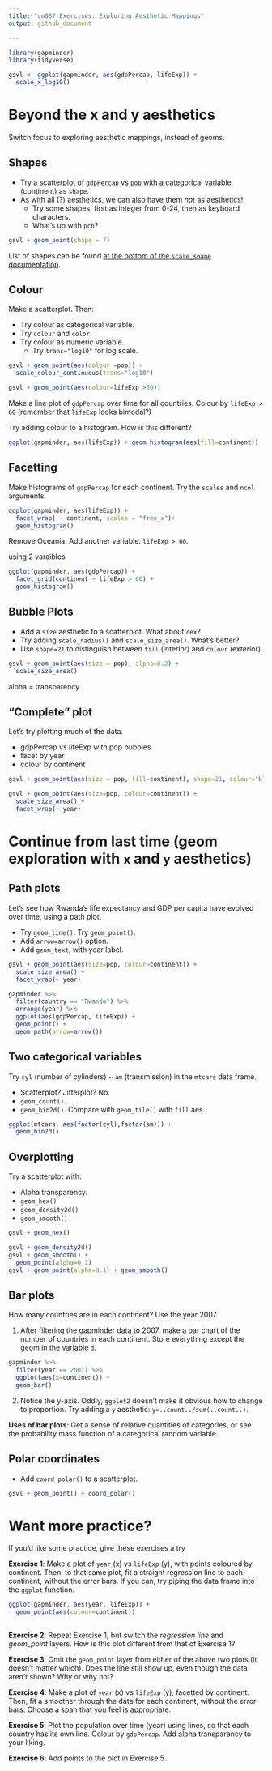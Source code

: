 ```yaml
---
title: "cm007 Exercises: Exploring Aesthetic Mappings"
output: github_document

---
```


```r
library(gapminder)
library(tidyverse)

gsvl <- ggplot(gapminder, aes(gdpPercap, lifeExp)) +
  scale_x_log10()
```


# Beyond the x and y aesthetics

Switch focus to exploring aesthetic mappings, instead of geoms. 

## Shapes

- Try a scatterplot of `gdpPercap` vs `pop` with a categorical variable (continent) as `shape`.
- As with all (?) aesthetics, we can also have them _not_ as aesthetics!
    - Try some shapes: first as integer from 0-24, then as keyboard characters.
    - What's up with `pch`?

```r
gsvl + geom_point(shape = 7)
```

List of shapes can be found [at the bottom of the `scale_shape` documentation](https://ggplot2.tidyverse.org/reference/scale_shape.html).

## Colour

Make a scatterplot. Then:

- Try colour as categorical variable.
- Try `colour` and `color`. 
- Try colour as numeric variable.
    - Try `trans="log10"` for log scale.
    
```r
gsvl + geom_point(aes(colour =pop)) +
  scale_colour_continuous(trans="log10")

gsvl + geom_point(aes(colour=lifeExp >60))

```
    


Make a line plot of `gdpPercap` over time for all countries. Colour by `lifeExp > 60` (remember that `lifeExp` looks bimodal?)


Try adding colour to a histogram. How is this different?

```r
ggplot(gapminder, aes(lifeExp)) + geom_histogram(aes(fill=continent))


```


## Facetting

Make histograms of `gdpPercap` for each continent. Try the `scales` and `ncol` arguments. 
```r
ggplot(gapminder, aes(lifeExp)) +
  facet_wrap( ~ continent, scales = "free_x")+
  geom_histogram()
```

Remove Oceania. Add another variable: `lifeExp > 60`. 

using 2 varaibles
```r
ggplot(gapminder, aes(gdpPercap)) +
  facet_grid(continent ~ lifeExp > 60) + 
  geom_histogram()

```


## Bubble Plots

- Add a `size` aesthetic to a scatterplot. What about `cex`?
- Try adding `scale_radius()` and `scale_size_area()`. What's better?
- Use `shape=21` to distinguish between `fill` (interior) and `colour` (exterior).

```r
gsvl + geom_point(aes(size = pop), alpha=0.2) +
  scale_size_area()
```
alpha = transparency

## "Complete" plot

Let's try plotting much of the data.

- gdpPercap vs lifeExp with pop bubbles
- facet by year
- colour by continent

```r
gsvl + geom_point(aes(size = pop, fill=continent), shape=21, colour="black", alpha=0.2)
```


```r
gsvl + geom_point(aes(size=pop, colour=continent)) + 
  scale_size_area() +
  facet_wrap(~ year)
```


# Continue from last time (geom exploration with `x` and `y` aesthetics)

## Path plots

Let's see how Rwanda's life expectancy and GDP per capita have evolved over time, using a path plot.

- Try `geom_line()`. Try `geom_point()`.
- Add `arrow=arrow()` option.
- Add `geom_text`, with year label. 
```r
gsvl + geom_point(aes(size=pop, colour=continent)) + 
  scale_size_area() +
  facet_wrap(~ year)
```



```r
gapminder %>% 
  filter(country == "Rwanda") %>% 
  arrange(year) %>% 
  ggplot(aes(gdpPercap, lifeExp)) +
  geom_point() +
  geom_path(arrow=arrow())
```

## Two categorical variables

Try `cyl` (number of cylinders) ~ `am` (transmission) in the `mtcars` data frame.

- Scatterplot? Jitterplot? No.
- `geom_count()`.
- `geom_bin2d()`. Compare with `geom_tile()` with `fill` aes.
```r
ggplot(mtcars, aes(factor(cyl),factor(am))) +
  geom_bin2d()
```

## Overplotting

Try a scatterplot with:

- Alpha transparency.
- `geom_hex()`
- `geom_density2d()`
- `geom_smooth()`
```r
gsvl + geom_hex()

gsvl + geom_density2d()
gsvl + geom_smooth() +
  geom_point(alpha=0.1)
gsvl + geom_point(alpha=0.1) + geom_smooth()
```


## Bar plots

How many countries are in each continent? Use the year 2007.

1. After filtering the gapminder data to 2007, make a bar chart of the number of countries in each continent. Store everything except the geom in the variable `d`.

```r
gapminder %>% 
  filter(year == 2007) %>% 
  ggplot(aes(x=continent)) +
  geom_bar()
```


2. Notice the y-axis. Oddly, `ggplot2` doesn't make it obvious how to change to proportion. Try adding a `y` aesthetic: `y=..count../sum(..count..)`.



__Uses of bar plots__: Get a sense of relative quantities of categories, or see the probability mass function of a categorical random variable.



## Polar coordinates

- Add `coord_polar()` to a scatterplot.
```r
gsvl + geom_point() + coord_polar()
```


# Want more practice?

If you'd like some practice, give these exercises a try

__Exercise 1__: Make a plot of `year` (x) vs `lifeExp` (y), with points coloured by continent. Then, to that same plot, fit a straight regression line to each continent, without the error bars. If you can, try piping the data frame into the `ggplot` function.

```r
ggplot(gapminder, aes(year, lifeExp)) + 
  geom_point(aes(colour=continent))
 
```


__Exercise 2__: Repeat Exercise 1, but switch the _regression line_ and _geom\_point_ layers. How is this plot different from that of Exercise 1?

__Exercise 3__: Omit the `geom_point` layer from either of the above two plots (it doesn't matter which). Does the line still show up, even though the data aren't shown? Why or why not?

__Exercise 4__: Make a plot of `year` (x) vs `lifeExp` (y), facetted by continent. Then, fit a smoother through the data for each continent, without the error bars. Choose a span that you feel is appropriate.

__Exercise 5__: Plot the population over time (year) using lines, so that each country has its own line. Colour by `gdpPercap`. Add alpha transparency to your liking. 

__Exercise 6__: Add points to the plot in Exercise 5.